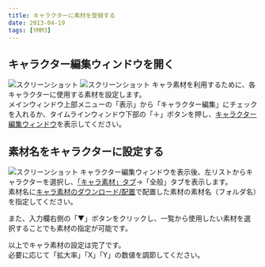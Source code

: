 ```yaml
---
title: キャラクターに素材を登録する
date: 2013-04-19
tags: [YMM3]
---
```

## キャラクター編集ウィンドウを開く
![スクリーンショット](h20134194234844-1.jpg)
![スクリーンショット](h20134194234844-2.jpg)
キャラ素材を利用するために、各キャラクターに使用する素材を設定します。  
メインウィンドウ上部メニューの「表示」から「キャラクター編集」にチェックを入れるか、タイムラインウィンドウ下部の「＋」ボタンを押し、[キャラクター編集ウィンドウ](/ymm3/help/charactereditor/)を表示してください。

## 素材名をキャラクターに設定する
![スクリーンショット](h20134194234844-3.jpg)
キャラクター編集ウィンドウを表示後、左リストからキャラクターを選択し、[「キャラ素材」タブ](/ymm3/help/charactereditor/h2013419141614319/)→「全般」タブを表示します。  
素材名に[キャラ素材のダウンロード/配置](/ymm3/tutorial/charasozai/h201341942212331/)で配置した素材の素材名（フォルダ名）を指定してください。

また、入力欄右側の「▼」ボタンをクリックし、一覧から使用したい素材を選択することでも素材の指定が可能です。

以上でキャラ素材の設定は完了です。  
必要に応じて「拡大率」「X」「Y」の数値を調節してください。